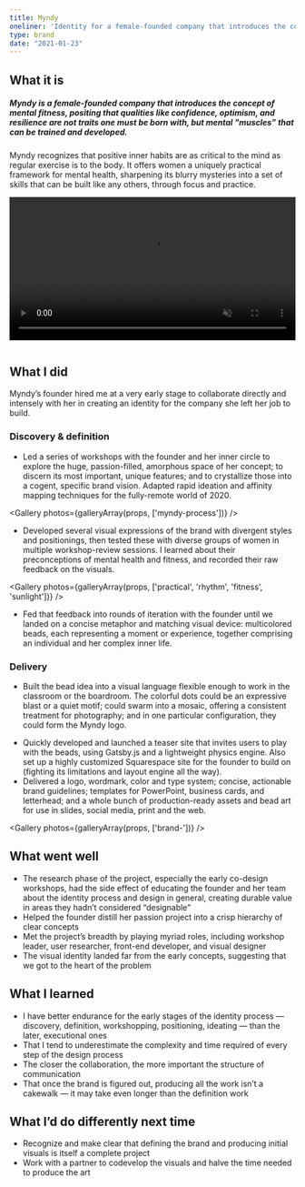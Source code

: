 ```yaml
---
title: Myndy
oneliner: 'Identity for a female-founded company that introduces the concept of mental fitness'
type: brand
date: "2021-01-23"
---
```




## What it is
##### Myndy is a female-founded company that introduces the concept of _mental fitness_, positing that qualities like confidence, optimism, and resilience are not traits one must be born with, but mental "muscles” that can be trained and developed.
Myndy recognizes that positive inner habits are as critical to the mind as regular exercise is to the body. It offers women a uniquely practical framework for mental health, sharpening its blurry mysteries into a set of skills that can be built like any others, through focus and practice.


<video loop autoplay playsinline muted width="100%" style="margin-bottom:1em">
  <source src="./splash-page.mp4" type="video/mp4" />
</video>

## What I did
Myndy’s founder hired me at a very early stage to collaborate directly and intensely with her in creating an identity for the company she left her job to build.
### Discovery & definition
- Led a series of workshops with the founder and her inner circle to explore  the huge, passion-filled, amorphous space of her concept; to discern its most important, unique features; and to crystallize those into a cogent, specific brand vision. Adapted rapid ideation and affinity mapping techniques for the fully-remote world of 2020.

<Gallery photos={galleryArray(props, ['myndy-process'])} />

- Developed several visual expressions of the brand with divergent styles and positionings, then tested these with diverse groups of women in multiple workshop-review sessions. I learned about their preconceptions of mental health and fitness, and recorded their raw feedback on the visuals.

<Gallery photos={galleryArray(props, ['practical', 'rhythm', 'fitness', 'sunlight'])} />

- Fed that feedback into rounds of iteration with the founder until we landed on a concise metaphor and matching visual device: multicolored beads, each representing a moment or experience, together comprising an individual and her complex inner life.

### Delivery
- Built the bead idea into a visual language flexible enough to work in the classroom or the boardroom. The colorful dots could be an expressive blast or a quiet motif; could swarm into a mosaic, offering a consistent treatment for photography; and in one particular configuration, they could form the Myndy logo.

<WidthBleeder>
  <Gallery height="10em" photos={galleryArray(props, ['confetti 1', 'family', 'headscarf', 'two women', 'women chatting', 'bummer girl'])} />
</WidthBleeder>


- Quickly developed and launched a teaser site that invites users to play with the beads, using Gatsby.js and a lightweight physics engine. Also set up a highly customized Squarespace site for the founder to build on (fighting its limitations and layout engine all the way).
- Delivered a logo, wordmark, color and type system; concise, actionable brand guidelines; templates for PowerPoint, business cards, and letterhead;  and a whole bunch of production-ready assets and bead art for use in slides, social media, print and the web.

<Gallery photos={galleryArray(props, ['brand-'])} />



## What went well
- The research phase of the project, especially the early co-design workshops, had the side effect of educating the founder and her team about the identity process and design in general, creating durable value in areas they hadn’t considered “designable”
- Helped the founder distill her passion project into a crisp hierarchy of clear concepts
- Met the project’s breadth by playing myriad roles, including workshop leader, user researcher, front-end developer, and visual designer
- The visual identity landed far from the early concepts, suggesting that we got to the heart of the problem
## What I learned
- I have better endurance for the early stages of the identity process — discovery, definition, workshopping, positioning, ideating — than the later, executional ones
- That I tend to underestimate the complexity and time required of every step of the design process
- The closer the collaboration, the more important the structure of communication
- That once the brand is figured out, producing all the work isn’t a cakewalk — it may take even longer than the definition work
## What I’d do differently next time
- Recognize and make clear that defining the brand and producing initial visuals is itself a complete project
- Work with a partner to codevelop the visuals and halve the time needed to produce the art
